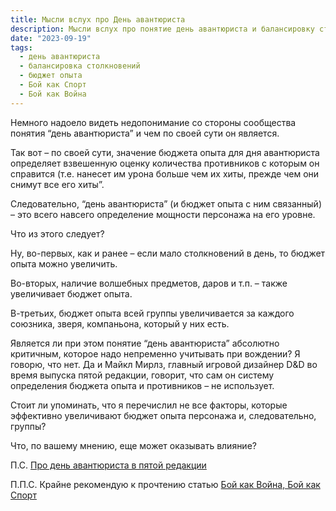 ```yaml
---
title: Мысли вслух про День авантюриста
description: Мысли вслух про понятие день авантюриста и балансировку столкновений
date: "2023-09-19"
tags:
  - день авантюриста
  - балансировка столкновений
  - бюджет опыта
  - Бой как Спорт
  - Бой как Война
---
```


Немного надоело видеть недопонимание со стороны сообщества понятия “день авантюриста” и чем по своей сути он является.

Так вот – по своей сути, значение бюджета опыта для дня авантюриста определяет взвешенную оценку количества противников с которым он справится (т.е. нанесет им урона больше чем их хиты, прежде чем они снимут все его хиты”.

Следовательно, “день авантюриста” (и бюджет опыта с ним связанный) – это всего навсего определение мощности персонажа на его уровне.

Что из этого следует?

Ну, во-первых, как и ранее – если мало столкновений в день, то бюджет опыта можно увеличить.

Во-вторых, наличие волшебных предметов, даров и т.п. – также увеличивает бюджет опыта.

В-третьих, бюджет опыта всей группы увеличивается за каждого союзника, зверя, компаньона, который у них есть.

Является ли при этом понятие “день авантюриста” абсолютно критичным, которое надо непременно учитывать при вождении? Я говорю, что нет. Да и Майкл Мирлз, главный игровой дизайнер D&D во время выпуска пятой редакции, говорит, что сам он систему определения бюджета опыта и противников – не использует.

Стоит ли упоминать, что я перечислил не все факторы, которые эффективно увеличивают бюджет опыта персонажа и, следовательно, группы?

Что, по вашему мнению, еще может оказывать влияние?

П.С. [Про день авантюриста в пятой редакции ](/posts/articles/about-adventuring-day)

П.П.С. Крайне рекомендую к прочтению статью [Бой как Война, Бой как Спорт](/posts/articles/combat-as-war-combat-as-sport)
